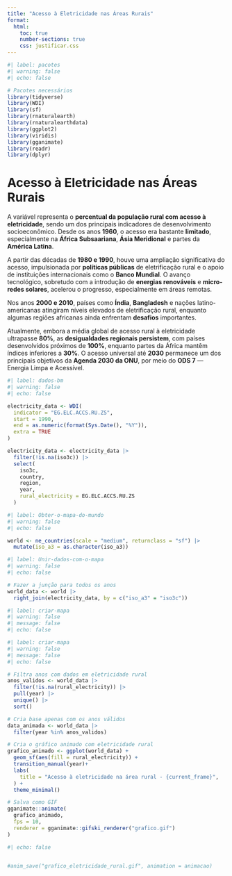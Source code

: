 ---
title: "Acesso à Eletricidade nas Áreas Rurais"
format:
  html:
    toc: true
    number-sections: true
    css: justificar.css
---

```{r}
#| label: pacotes
#| warning: false
#| echo: false

# Pacotes necessários
library(tidyverse)
library(WDI)
library(sf)
library(rnaturalearth)
library(rnaturalearthdata)
library(ggplot2)
library(viridis)
library(gganimate)
library(readr)
library(dplyr)
```

# **Acesso à Eletricidade nas Áreas Rurais**

A variável representa o **percentual da população rural com acesso à eletricidade**, sendo um dos principais indicadores de desenvolvimento socioeconômico. Desde os anos **1960**, o acesso era bastante **limitado**, especialmente na **África Subsaariana**, **Ásia Meridional** e partes da **América Latina**.

A partir das décadas de **1980 e 1990**, houve uma ampliação significativa do acesso, impulsionada por **políticas públicas** de eletrificação rural e o apoio de instituições internacionais como o **Banco Mundial**. O avanço tecnológico, sobretudo com a introdução de **energias renováveis** e **micro-redes solares**, acelerou o progresso, especialmente em áreas remotas.

Nos anos **2000 e 2010**, países como **Índia**, **Bangladesh** e nações latino-americanas atingiram níveis elevados de eletrificação rural, enquanto algumas regiões africanas ainda enfrentam **desafios** importantes.

Atualmente, embora a média global de acesso rural à eletricidade ultrapasse **80%**, as **desigualdades regionais persistem**, com países desenvolvidos próximos de **100%**, enquanto partes da África mantêm índices inferiores a **30%**. O acesso universal até **2030** permanece um dos principais objetivos da **Agenda 2030 da ONU**, por meio do **ODS 7** — Energia Limpa e Acessível.

```{r}
#| label: dados-bm
#| warning: false
#| echo: false

electricity_data <- WDI(
  indicator = "EG.ELC.ACCS.RU.ZS",
  start = 1990,
  end = as.numeric(format(Sys.Date(), "%Y")),
  extra = TRUE
)

electricity_data <- electricity_data |>
  filter(!is.na(iso3c)) |>
  select(
    iso3c,
    country,
    region,
    year,
    rural_electricity = EG.ELC.ACCS.RU.ZS
  )

```

```{r}
#| label: Obter-o-mapa-do-mundo
#| warning: false
#| echo: false

world <- ne_countries(scale = "medium", returnclass = "sf") |>
  mutate(iso_a3 = as.character(iso_a3))


```

```{r}
#| label: Unir-dados-com-o-mapa
#| warning: false
#| echo: false

# Fazer a junção para todos os anos
world_data <- world |>
  right_join(electricity_data, by = c("iso_a3" = "iso3c"))


```

```{r}
#| label: criar-mapa
#| warning: false
#| message: false
#| echo: false

#| label: criar-mapa
#| warning: false
#| message: false
#| echo: false

# Filtra anos com dados em eletricidade rural
anos_validos <- world_data |>
  filter(!is.na(rural_electricity)) |>
  pull(year) |>
  unique() |>
  sort()

# Cria base apenas com os anos válidos
data_animada <- world_data |>
  filter(year %in% anos_validos)

# Cria o gráfico animado com eletricidade rural
grafico_animado <- ggplot(world_data) +
  geom_sf(aes(fill = rural_electricity)) +
  transition_manual(year)+
  labs(
    title = "Acesso à eletricidade na área rural - {current_frame}",
  ) +
  theme_minimal()

# Salva como GIF
gganimate::animate(
  grafico_animado,
  fps = 10,
  renderer = gganimate::gifski_renderer("grafico.gif")
)

```

```{r}
#| echo: false


#anim_save("grafico_eletricidade_rural.gif", animation = animacao)

```

